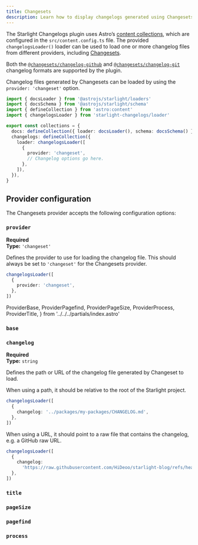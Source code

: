 ```yaml
---
title: Changesets
description: Learn how to display changelogs generated using Changesets with the Starlight Changelogs plugin.
---
```


The Starlight Changelogs plugin uses Astro’s [content collections](https://docs.astro.build/en/guides/content-collections/), which are configured in the `src/content.config.ts` file.
The provided `changelogsLoader()` loader can be used to load one or more changelog files from different providers, including [Changesets](https://github.com/changesets/changesets).

Both the [`@changesets/changelog-github`](https://github.com/changesets/changesets/tree/main/packages/changelog-github) and [`@changesets/changelog-git`](https://github.com/changesets/changesets/tree/main/packages/changelog-git) changelog formats are supported by the plugin.

Changelog files generated by Changesets can be loaded by using the `provider: 'changeset'` option.

```ts title="src/content.config.ts" {10-13}
import { docsLoader } from '@astrojs/starlight/loaders'
import { docsSchema } from '@astrojs/starlight/schema'
import { defineCollection } from 'astro:content'
import { changelogsLoader } from 'starlight-changelogs/loader'

export const collections = {
  docs: defineCollection({ loader: docsLoader(), schema: docsSchema() }),
  changelogs: defineCollection({
    loader: changelogsLoader([
      {
        provider: 'changeset',
        // Changelog options go here.
      },
    ]),
  }),
}
```

## Provider configuration

The Changesets provider accepts the following configuration options:

### `provider`

**Required**  
**Type:** `'changeset'`

Defines the provider to use for loading the changelog file.
This should always be set to `'changeset'` for the Changesets provider.

```ts
changelogsLoader([
  {
    provider: 'changeset',
  },
])
```

  ProviderBase,
  ProviderPagefind,
  ProviderPageSize,
  ProviderProcess,
  ProviderTitle,
} from '../../../partials/index.astro'

<ProviderBase>

### `base`

</ProviderBase>

### `changelog`

**Required**  
**Type:** `string`

Defines the path or URL of the changelog file generated by Changeset to load.

When using a path, it should be relative to the root of the Starlight project.

```ts
changelogsLoader([
  {
    changelog: '../packages/my-packages/CHANGELOG.md',
  },
])
```

When using a URL, it should point to a raw file that contains the changelog, e.g. a GitHub raw URL.

```ts
changelogsLoader([
  {
    changelog:
      'https://raw.githubusercontent.com/HiDeoo/starlight-blog/refs/heads/main/packages/starlight-blog/CHANGELOG.md',
  },
])
```

<ProviderTitle>

### `title`

</ProviderTitle>

<ProviderPageSize>

### `pageSize`

</ProviderPageSize>

<ProviderPagefind>

### `pagefind`

</ProviderPagefind>

<ProviderProcess>

### `process`

</ProviderProcess>
